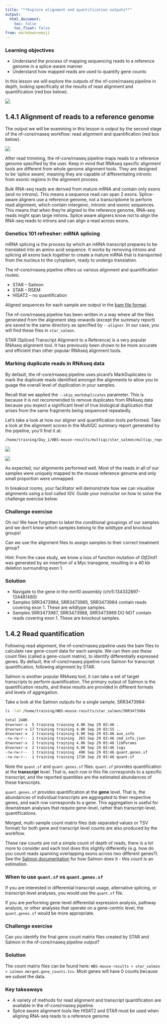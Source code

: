 ```yaml
---
title: "**Explore alignment and quantification outputs**"
output:
  html_document:
    toc: false
    toc_float: false
from: markdown+emoji
---
```


::: callout-important
### Learning objectives{.unlisted}

* Understand the process of mapping sequencing reads to a reference genome in a splice-aware manner 
* Understand how mapped reads are used to quantify gene counts 
:::

In this lesson we will explore the outputs of the nf-core/rnaseq pipeline in depth, looking specifically at the results of read alignment and quantification (red box below). 

![](../Figs/1.3_rnaseq_workflow_align_quant.png)

## **1.4.1 Alignment of reads to a reference genome**

The output we will be examining in this lesson is output by the second stage of the nf-core/rnaseq workflow: read alignment and quantification (red box below).

![](../Figs/1.4_nfcore-rnaseq-align-quant.png)

After read trimming, the nf-core/rnaseq pipeline maps reads to a reference genome specified by the user. Keep in mind that RNAseq specific alignment tools are different from whole genome alignment tools. They are designed to be ‘splice aware’, meaning they are capable of differentiating intronic from exonic regions in the alignment process.

Bulk RNA-seq reads are derived from mature mRNA and contain only exons (and no introns). This means a sequence read can span 2 exons. Splice-aware aligners use a reference genome, not a transcriptome to perform read alignment, which contain intergenic, intronic and exonic sequences. This means that when they’re aligned to the reference genome, RNA-seq reads might span large introns. Splice aware aligners know not to align the RNA-seq reads to introns and can align a read across exons.

::: callout-note

### Genetics 101 refresher: mRNA splicing{.unlisted}

mRNA splicing is the process by which an mRNA transcript prepares to be translated into an amino acid sequence. It works by removing introns and splicing all exons back together to create a mature mRNA that is transported from the nucleus to the cytoplasm, ready to undergo translation.
:::

The nf-core/rnaseq pipeline offers us various alignment and quantification routes:

* STAR – Salmon
* STAR – RSEM
* HISAT2 – no quantification

Aligned sequences for each sample are output in the [bam file format](https://en.wikipedia.org/wiki/BAM_(file_format)). 

The nf-core/rnaseq pipeline has been written in a way where all the files generated from the alignment step onwards (except the summary report) are saved to the same directory as specified by `--aligner`. In our case, you will find these files in `star_salmon`.

STAR (Spliced Transcript Alignment to a Reference) is a very popular RNAseq alignment tool. It has previously been shown to be more accurate and efficient than other popular RNAseq alignment tools. 

::: callout-note 

### **Marking duplicate reads in RNAseq data**
By default, the nf-core/rnaseq pipeline uses picard's MarkDuplicates to mark the duplicate reads identified amongst the alignments to allow you to guage the overall level of duplication in your samples.

Recall that we applied the `--skip_markduplicates` parameter. This is because it is not recommended to remove duplicates from RNAseq data because you expect a significant level of true biological duplication that arises from the same fragments being sequenced repeatedly. 
:::

Let's take a look at how our aligner and quantification tools performed. Take a look at the alignment scores in the MultiQC summary report generated by the pipeline, you'll find it at:

```bash
/home/training/Day_1/WBS-mouse-results/multiqc/star_salmon/multiqc_report.html
```

![](../Figs/1.4_star-alignment-plot.png)

![](../Figs/1.4_star-alignment-plot-percent.png)

As expected, our alignments performed well. Most of the reads in all of our samples were uniquely mapped to the mouse reference genome and only small proportion were unmapped. 

In breakout rooms, your facilitator will demonstrate how we can visualise alignments using a tool called IGV. Guide your instructor on how to solve the challenge exercise below. 

::: callout-tip
### **Challenge exercise**{.unlisted}
Oh no! We have forgotten to label the conditional groupings of our samples and we don’t know which samples belong to the wildtype and knockout groups!

Can we use the alignment files to assign samples to their correct treatment group?

Hint: From the case study, we know a loss of function mutation of *Gtf2ird1* was generated by an insertion of a Myc transgene, resulting in a 40 kb deletion surrounding exon 1.
:::

::: {.callout-caution collapse="true"}
### Solution

* Navigate to the gene in the mm10 assembly (chr5:134332897-134481480)
* Samples SRR3473984, SRR3473985, SRR3473984 contain reads covering exon 1. These are wildtype samples.
* Samples SRR3473987, SRR3473988, SRR3473989 DO NOT contain reads covering exon 1. These are knockout samples.
:::

## **1.4.2 Read quantification**

Following read alignment, the nf-core/rnaseq pipeline uses the bam files to calculate raw gene-count data for each sample. We can then use these count files (called a gene-count matrix), to identify differentially expressed genes. By default, the nf-core/rnaseq pipeline runs Salmon for transcript quantification, following alignment by STAR.

Salmon is another popular RNAseq tool, it can take a set of target transcripts to perform quantification. The primary output of Salmon is the quantification results, and these results are provided in different formats and levels of aggregation.

Take a look at the Salmon outputs for a single sample, SRR3473984: 

```bash
ls -lah /home/training/WBS-mouse-results/star_salmon/SRR3473984
```
```bash
total 248K
drwxrwxr-x  5 training training 4.0K Sep 29 03:46 .
drwxrwxr-x 17 training training 4.0K Sep 29 03:55 ..
drwxrwxr-x  2 training training 4.0K Sep 29 03:46 aux_info
-rw-rw-r--  1 training training  265 Sep 29 03:46 cmd_info.json
drwxrwxr-x  2 training training 4.0K Sep 29 03:46 libParams
drwxrwxr-x  2 training training 4.0K Sep 29 03:46 logs
-rw-rw-r--  1 training training  49K Sep 29 03:46 quant.genes.sf
-rw-rw-r--  1 training training 172K Sep 29 03:46 quant.sf
```

Note the `quant.sf` and `quant.genes.sf` files. `quant.sf` provides quantification at the **transcript** level. That is, each row in this file corresponds to a specific transcript, and the reported quantities are the estimated abundances of these transcripts.

`quant.genes.sf` provides quantification at the **gene** level. That is, the abundances of individual transcripts are aggregated to their respective genes, and each row corresponds to a gene. This aggregation is useful for downstream analyses that require gene-level, rather than transcript-level, quantifications.

Merged, multi-sample count matrix files (tab separated values or TSV format) for both gene and transcript level counts are also produced by the workflow. 

These raw counts are not a simple count of depth of reads, there is a lot more to consider and each tool does this slightly differently (e.g. how do you count reads spanning overlapping exons across two different genes?). See the [Salmon documentation](https://salmon.readthedocs.io/en/latest/file_formats.html) for how Salmon does it - this count is an estimation.

### **When to use `quant.sf` vs `quant.genes.sf`**{.unlisted}

If you are interested in differential transcript usage, alternative splicing, or transcript-level analyses, you would use the `quant.sf` file.

If you are performing gene-level differential expression analysis, pathway analysis, or other analyses that operate on a gene-centric level, the `quant.genes.sf` would be more appropriate. 

::: callout-tip
### **Challenge exercise**{.unlisted}
Can you identify the final gene count matrix files created by STAR and Salmon in the nf-core/rnaseq pipeline output?
:::

::: {.callout-caution collapse="true"}
### Solution
The count matrix files can be found here: `WBS-mouse-results > star_salmon > salmon.merged.gene_counts.tsv`. Most genes will have 0 counts because we subset the data.
:::

::: callout-important
### Key takeaways{.unlisted}

* A variety of methods for read alignment and transcript quantification are available in the nf-core/rnaseq pipeline.
* Splice aware alignment tools like HISAT2 and STAR must be used when aligning RNA-seq reads to a reference genome.
:::
